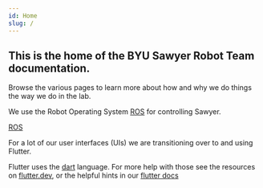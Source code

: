 ```yaml
---
id: Home
slug: /
---
```


## This is the home of the BYU Sawyer Robot Team documentation.

Browse the various pages to learn more about how and why we do things the way we do in the lab.

We use the Robot Operating System [ROS](https://ros.org) for controlling Sawyer.

[ROS](ros/ROS)

For a lot of our user interfaces (UIs) we are transitioning over to and using Flutter.

Flutter uses the [dart](https://dart.dev) language. For more help with those see the resources on [flutter.dev](https://flutter.dev), or the helpful hints in our [flutter docs](flutter/Flutter)